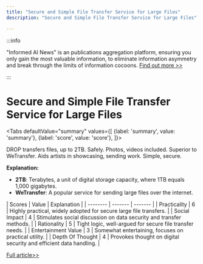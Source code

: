 ```yaml
---
title: "Secure and Simple File Transfer Service for Large Files"
description: "Secure and Simple File Transfer Service for Large Files"

---
```



:::info

"Informed AI News" is an publications aggregation platform, ensuring you only gain the most valuable information, to eliminate information asymmetry and break through the limits of information cocoons.  [Find out more >>](/)

:::

# Secure and Simple File Transfer Service for Large Files


<Tabs
	defaultValue="summary"
	values={[
	{label: 'summary', value: 'summary'},
	{label: 'score', value: 'score'},
]}>
<TabItem value="summary">


DROP transfers files, up to 2TB. Safely. Photos, videos included. Superior to WeTransfer. Aids artists in showcasing, sending work. Simple, secure.

**Explanation:**
- **2TB**: Terabytes, a unit of digital storage capacity, where 1TB equals 1,000 gigabytes.
- **WeTransfer**: A popular service for sending large files over the internet.
</TabItem>
<TabItem value="score">
	| Scores     | Value   | Explanation |
	| -------- | ------- | ------- |
	| Practicality  | 6    | Highly practical, widely adopted for secure large file transfers.    |
	| Social Impact | 4     | Stimulates social discussion on data security and transfer methods.    |
	| Rationality    | 5    | Tight logic, well-argued for secure file transfer needs.    |
	| Entertainment Value    | 3    | Somewhat entertaining, focuses on practical utility.    |
	| Depth Of Thought    | 4    | Provokes thought on digital security and efficient data handling.    |
</TabItem>
</Tabs>

[Full article>>](https://www.producthunt.com/posts/drop-0536d100-97d2-492e-b170-556caba2f520)
